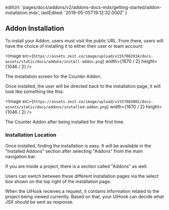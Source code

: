 
  editUrl:
    'pages/docs/addons/v2/addons-docs-mdx/getting-started/addon-installation.mdx',
  lastEdited: '2019-05-05T19:12:32.000Z'
}

## Addon Installation

To install your Addon, users must visit the public URL. From there, users will have the choice of installing it to either their user or team account:

<Image
  src={`https://assets.zeit.co/image/upload/v1557082934/docs-assets/static/docs/addons/install-addon.png`}
  width={1670 / 2}
  height={1046 / 2}
/>
<Caption>The installation screen for the Counter Addon.</Caption>

Once installed, the user will be directed back to the installation page, it will look like something like this:

<Image
  src={`https://assets.zeit.co/image/upload/v1557083002/docs-assets/static/docs/addons/installed-addon.png`}
  width={1670 / 2}
  height={1046 / 2}
/>
<Caption>The Counter Addon after being installed for the first time.</Caption>

### Installation Location

Once installed, finding the installation is easy. It will be available in the "Installed Addons" section after selecting "Addons" from the main navigation bar.

If you are inside a project, there is a section called "Addons" as well.

Users can switch between these different installation pages via the select box shown on the top right of the installation page.

<Note>
  When the UiHook receives a request, it contains information related to the
  project being viewed currently. Based on that, your UiHook can decide what JSX
  should be sent as response.
</Note>

